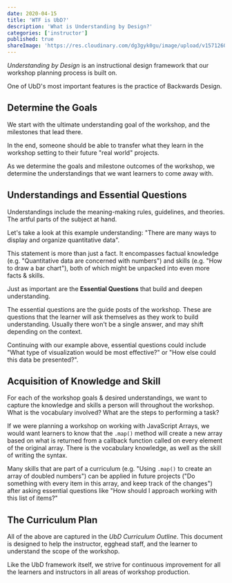 ```yaml
---
date: 2020-04-15
title: 'WTF is UbD?'
description: 'What is Understanding by Design?'
categories: ['instructor']
published: true
shareImage: 'https://res.cloudinary.com/dg3gyk0gu/image/upload/v1571260698/og-image-assets/share_image_screencasting.png'
---
```

_Understanding by Design_ is an instructional design framework that our workshop planning process is built on.

One of UbD's most important features is the practice of Backwards Design.


## Determine the Goals

We start with the ultimate understanding goal of the workshop, and the milestones that lead there.

In the end, someone should be able to transfer what they learn in the workshop setting to their future "real world" projects.

As we determine the goals and milestone outcomes of the workshop, we determine the understandings that we want learners to come away with.

## Understandings and Essential Questions

Understandings include the meaning-making rules, guidelines, and theories. The artful parts of the subject at hand.

Let's take a look at this example understanding: "There are many ways to display and organize quantitative data".

This statement is more than just a fact. It encompasses factual knowledge (e.g. "Quantitative data are concerned with numbers") and skills (e.g. "How to draw a bar chart"), both of which might be unpacked into even more facts & skills.

Just as important are the **Essential Questions** that build and deepen understanding.

The essential questions are the guide posts of the workshop. These are questions that the learner will ask themselves as they work to build understanding. Usually there won't be a single answer, and may shift depending on the context.

Continuing with our example above, essential questions could include "What type of visualization would be most effective?" or "How else could this data be presented?".

## Acquisition of Knowledge and Skill

For each of the workshop goals & desired understandings, we want to capture the knowledge and skills a person will throughout the workshop. What is the vocabulary involved? What are the steps to performing a task?

If we were planning a workshop on working with JavaScript Arrays, we would want learners to know that the `.map()` method will create a new array based on what is returned from a callback function called on every element of the original array. There is the vocabulary knowledge, as well as the skill of writing the syntax.

Many skills that are part of a curriculum (e.g. "Using `.map()` to create an array of doubled numbers") can be applied in future projects ("Do something with every item in this array, and keep track of the changes") after asking essential questions like "How should I approach working with this list of items?" 

## The Curriculum Plan
All of the above are captured in the *UbD Curriculum Outline*. This document is designed to help the instructor, egghead staff, and the learner to understand the scope of the workshop.

Like the UbD framework itself, we strive for continuous improvement for all the learners and instructors in all areas of workshop production.